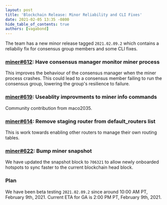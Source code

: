 ```yaml
---
layout: post
title: 'Blockchain Release: Minor Reliability and CLI Fixes'
date: 2021-02-05 13:35 -0800
hide_table_of_contents: true
authors: [vagabond]
---
```


The team has a new minor release tagged `2021.02.09.2` which contains a reliabiliy fix for consensus
group members and some CLI fixes.

<!--truncate-->

### [miner#612](https://github.com/helium/miner/pull/612): Have consensus manager monitor miner process

This improves the behaviour of the consensus manager when the miner process crashes. This could lead
to a consensus member failing to run the consensus group, lowering the group's resilience to
failure.

### [miner#619](https://github.com/helium/miner/pull/619): Useablity improvments to miner info commands

Community contribution from maco2035.

### [miner#614](https://github.com/helium/miner/pull/612): Remove staging router from default_routers list

This is work towards enabling other routers to manage their own routing tables.

### [miner#622](https://github.com/helium/miner/pull/622): Bump miner snapshot

We have updated the snapshot block to `706321` to allow newly onboarded hotspots to sync faster to
the current blockchain head block.

### Plan

We have been beta testing `2021.02.09.2` since around 10:00 AM PT, February 9th, 2021. Current ETA
for GA is 2:00 PM PT, February 9th, 2021.
